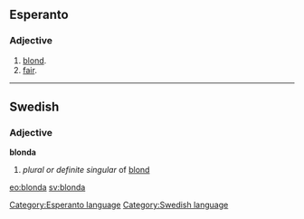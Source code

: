 ==Esperanto==
===Adjective===
# [[blond]].
# [[fair]].

{{Universala Vortaro}}

----
==Swedish==
===Adjective===
'''blonda'''

#''plural or definite singular'' of [[blond#Swedish|blond]]

[[eo:blonda]] [[sv:blonda]]
[[Category:Esperanto language]]
[[Category:Swedish language]]